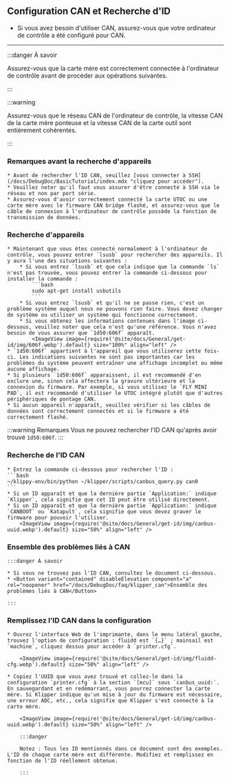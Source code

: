 ## Configuration CAN et Recherche d'ID

* Si vous avez besoin d'utiliser CAN, assurez-vous que votre ordinateur de contrôle a été configuré pour CAN.

----

:::danger À savoir

Assurez-vous que la carte mère est correctement connectée à l'ordinateur de contrôle avant de procéder aux opérations suivantes.

:::


:::warning

Assurez-vous que le réseau CAN de l'ordinateur de contrôle, la vitesse CAN de la carte mère ponteuse et la vitesse CAN de la carte outil sont entièrement cohérentes.

:::

### Remarques avant la recherche d'appareils

    * Avant de rechercher l'ID CAN, veuillez [vous connecter à SSH](/docs/DebugDoc/BasicTutorial/index.mdx "cliquez pour accéder").
    * Veuillez noter qu'il faut vous assurer d'être connecté à SSH via le réseau et non par port série.
    * Assurez-vous d'avoir correctement connecté la carte UTOC ou une carte mère avec le firmware CAN bridge flashé, et assurez-vous que le câble de connexion à l'ordinateur de contrôle possède la fonction de transmission de données.

### Recherche d'appareils

    * Maintenant que vous êtes connecté normalement à l'ordinateur de contrôle, vous pouvez entrer `lsusb` pour rechercher des appareils. Il y aura l'une des situations suivantes :
        * Si vous entrez `lsusb` et que cela indique que la commande `ls` n'est pas trouvée, vous pouvez entrer la commande ci-dessous pour installer la commande :
            ```bash
            sudo apt-get install usbutils
            ```
        * Si vous entrez `lsusb` et qu'il ne se passe rien, c'est un problème système auquel nous ne pouvons rien faire. Vous devez changer de système ou utiliser un système qui fonctionne correctement.
        * Si vous obtenez les informations contenues dans l'image ci-dessous, veuillez noter que cela n'est qu'une référence. Vous n'avez besoin de vous assurer que `1d50:606f` apparaît.
            <ImageView image={require('@site/docs/General/get-id/img/606f.webp').default} size="100%" align="left" />
    * `1d50:606f` appartient à l'appareil que vous utiliserez cette fois-ci. Les indications suivantes ne sont pas importantes car les problèmes du système peuvent entraîner une affichage incomplet ou même aucune affichage.
    * Si plusieurs `1d50:606f` apparaissent, il est recommandé d'en exclure une, sinon cela affectera la gravure ultérieure et la connexion du firmware. Par exemple, si vous utilisez le `FLY MINI PAD`, il est recommandé d'utiliser le UTOC intégré plutôt que d'autres périphériques de pontage CAN.
    * Si aucun appareil n'apparaît, veuillez vérifier si les câbles de données sont correctement connectés et si le firmware a été correctement flashé.

:::warning Remarques
Vous ne pouvez rechercher l'ID CAN qu'après avoir trouvé `1d50:606f`.
:::

### Recherche de l'ID CAN

    * Entrez la commande ci-dessous pour rechercher l'ID :
    ```bash
    ~/klippy-env/bin/python ~/klipper/scripts/canbus_query.py can0
    ```
    * Si un ID apparaît et que la dernière partie `Application:` indique `Klipper`, cela signifie que cet ID peut être utilisé directement.
    * Si un ID apparaît et que la dernière partie `Application:` indique `CANBOOT` ou `Katapult`, cela signifie que vous devez graver le firmware pour pouvoir l'utiliser.
        <ImageView image={require('@site/docs/General/get-id/img/canbus-uuid.webp').default} size="50%" align="left" />


### Ensemble des problèmes liés à CAN

    :::danger À savoir

    * Si vous ne trouvez pas l'ID CAN, consultez le document ci-dessous.
    * <Button variant="contained" disableElevation component="a" rel="noopener" href="/docs/DebugDoc/faq/klipper_can">Ensemble des problèmes liés à CAN</Button>

    :::

### Remplissez l'ID CAN dans la configuration

    * Ouvrez l'interface Web de l'imprimante, dans le menu latéral gauche, trouvez l'option de configuration : fluidd est `{…}` ; mainsail est `machine`, cliquez dessus pour accéder à `printer.cfg`.

        <ImageView image={require('@site/docs/General/get-id/img/fluidd-cfg.webp').default} size="50%" align="left" />

    * Copiez l'UUID que vous avez trouvé et collez-le dans la configuration `printer.cfg` à la section `[mcu]` sous `canbus_uuid:`. En sauvegardant et en redémarrant, vous pourrez connecter la carte mère. Si Klipper indique qu'un mise à jour du firmware est nécessaire, une erreur ADC, etc., cela signifie que Klipper s'est connecté à la carte mère.

        <ImageView image={require('@site/docs/General/get-id/img/canbus-uuid.webp').default} size="50%" align="left" />

        :::danger

        Notez : Tous les ID mentionnés dans ce document sont des exemples. L'ID de chaque carte mère est différente. Modifiez et remplissez en fonction de l'ID réellement obtenue.

        :::
